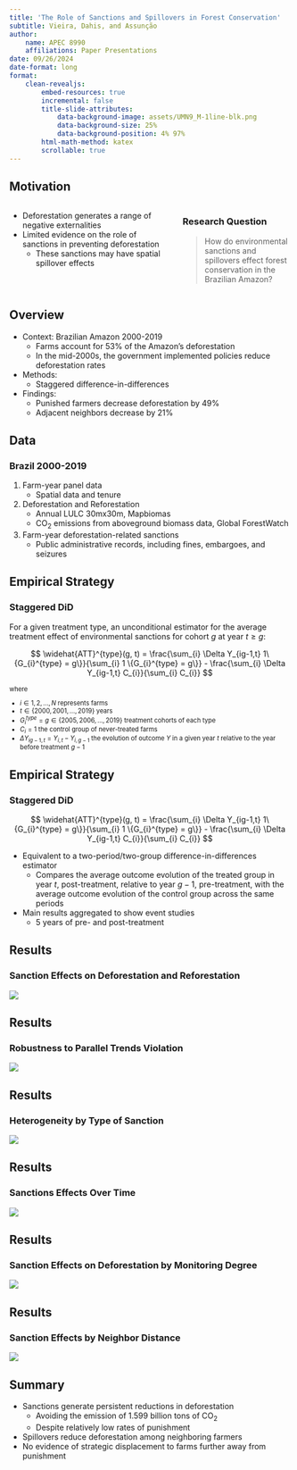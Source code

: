 ```yaml
---
title: 'The Role of Sanctions and Spillovers in Forest Conservation'
subtitle: Vieira, Dahis, and Assunção
author: 
    name: APEC 8990
    affiliations: Paper Presentations
date: 09/26/2024
date-format: long
format: 
    clean-revealjs:
        embed-resources: true
        incremental: false
        title-slide-attributes: 
            data-background-image: assets/UMN9_M-1line-blk.png
            data-background-size: 25%
            data-background-position: 4% 97%
        html-math-method: katex
        scrollable: true
---
```


## Motivation

:::: {.columns}

::: {.column width="60%"}
- Deforestation generates a range of negative externalities
- Limited evidence on the role of sanctions in preventing deforestation
    - These sanctions may have spatial spillover effects
:::

::: {.column width="40%"}

### Research Question 
> How do environmental sanctions and spillovers effect forest conservation in the Brazilian Amazon?
:::

::::


## Overview 
- Context: Brazilian Amazon 2000-2019
    - Farms account for 53% of the Amazon’s deforestation
    - In the mid-2000s, the government implemented policies reduce deforestation rates
- Methods:
    - Staggered difference-in-differences
- Findings:
    - Punished farmers decrease deforestation by 49%
    - Adjacent neighbors decrease by 21%

## Data
### Brazil 2000-2019

1. Farm-year panel data
    - Spatial data and tenure

2. Deforestation and Reforestation
    - Annual LULC 30mx30m, Mapbiomas
    - CO~2~ emissions from  aboveground biomass data, Global ForestWatch

3. Farm-year deforestation-related sanctions
    - Public administrative records, including fines, embargoes, and seizures


## Empirical Strategy
### Staggered DiD

For a given treatment type, an unconditional estimator for the average treatment effect of environmental sanctions for cohort $g$ at year $t \geq g$:

$$
\widehat{ATT}^{type}(g, t) = \frac{\sum_{i} \Delta Y_{ig-1,t} 1\{G_{i}^{type} = g\}}{\sum_{i} 1 \{G_{i}^{type} = g\}} - \frac{\sum_{i} \Delta Y_{ig-1,t} C_{i}}{\sum_{i} C_{i}}
$$

::: {style="font-size: 80%;"}
where 

- $i \in {1, 2, ..., N}$ represents farms
- $t \in \{ 2000, 2001, ..., 2019 \}$ years
- $G_{i}^{type} = g \in \{2005, 2006, ..., 2019\}$ treatment cohorts of each type
- $C_{i} = 1$ the control group of never-treated farms
-  $\Delta Y_{ig-1,t} = Y_{i,t} - Y_{i,g-1}$ the evolution of outcome $Y$ in a given year $t$ relative to the year before treatment $g - 1$
:::

## Empirical Strategy
### Staggered DiD

$$
\widehat{ATT}^{type}(g, t) = \frac{\sum_{i} \Delta Y_{ig-1,t} 1\{G_{i}^{type} = g\}}{\sum_{i} 1 \{G_{i}^{type} = g\}} - \frac{\sum_{i} \Delta Y_{ig-1,t} C_{i}}{\sum_{i} C_{i}}
$$

- Equivalent to a two-period/two-group difference-in-differences estimator
    - Compares the average outcome evolution of the treated group in year $t$, post-treatment, relative to year $g - 1$, pre-treatment, with the average outcome evolution of the control group across the same periods
- Main results aggregated to show event studies
    - 5 years of pre- and post-treatment

## Results 
### Sanction Effects on Deforestation and Reforestation

![](assets/prez-lecture-8-240926/figure2.png)

## Results 
### Robustness to Parallel Trends Violation

![](assets/prez-lecture-8-240926/figure3.png)


## Results 
### Heterogeneity by Type of Sanction

![](assets/prez-lecture-8-240926/table2.png)

## Results 
### Sanctions Effects Over Time

![](assets/prez-lecture-8-240926/figure4.png)

## Results 
### Sanction Effects on Deforestation by Monitoring Degree

![](assets/prez-lecture-8-240926/table3.png)

## Results 
### Sanction Effects by Neighbor Distance

![](assets/prez-lecture-8-240926/figure5.png)

## Summary 

- Sanctions generate persistent reductions in deforestation
    - Avoiding the emission of 1.599 billion tons of CO~2~
    - Despite relatively low rates of punishment
- Spillovers reduce deforestation among neighboring farmers
- No evidence of strategic displacement to farms further away from punishment



